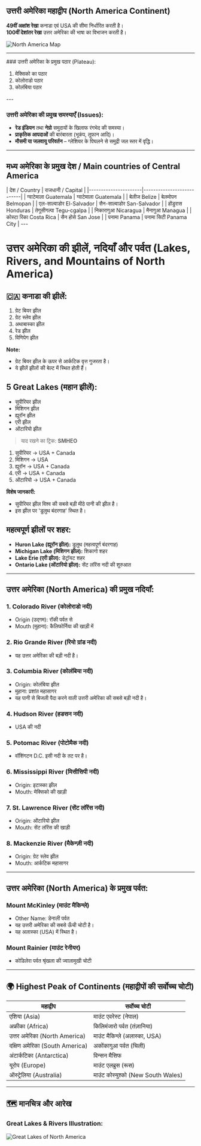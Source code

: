 ## उत्तरी अमेरिका महाद्वीप (North America Continent)

**49वीं अक्षांश रेखा** कनाडा एवं USA की सीमा निर्धारित करती है।  
**100वीं देशांतर रेखा** उत्तर अमेरिका की भाषा का विभाजन करती है।


![North America Map](https://www.freeworldmaps.net/northamerica/northamerica-physical.jpg)


---
<Accordion>
### उत्तरी अमेरिका के प्रमुख पठार (Plateau):

1. मेक्सिको का पठार  
2. कोलोराडो पठार  
3. कोलंबिया पठार
</Accordion>
---

### उत्तरी अमेरिका की प्रमुख समस्याएँ (Issues):

- **रेड इंडियन** तथा **नेग्रो** समुदायों के खिलाफ रंगभेद की समस्या।  
- **प्राकृतिक आपदाओं** की बारंबारता (भूकंप, तूफान आदि)।  
- **मौसमी या जलवायु परिवर्तन** – ग्लेशियर के पिघलने से समुद्री जल स्तर में वृद्धि।

---

## मध्य अमेरिका के प्रमुख देश / Main countries of Central America

<TBComponent>
| देश / Country        | राजधानी / Capital         |
|----------------------|---------------------------|
| ग्वाटेमाला Guatemala | ग्वाटेमाला Guatemala      |
| बेलीज Belize         | बेलमोपन Belmopan         |
| एल-साल्वाडोर El-Salvador | सैन-साल्वाडोर San-Salvador |
| होंडुरास Honduras     | तेगूसीगल्पा Tegu-cgalpa   |
| निकारागुआ Nicaragua  | मैनागुआ Managua          |
| कोस्टा रिका Costa Rica | सैन होसे San Jose         |
| पनामा Panama         | पनामा सिटी Panama City     |
</TBComponent>
---

# उत्तर अमेरिका की झीलें, नदियाँ और पर्वत (Lakes, Rivers, and Mountains of North America)

## 🇨🇦 कनाडा की झीलें:
1. ग्रेट बियर झील  
2. ग्रेट स्लेव झील  
3. अथाबास्का झील  
4. रेड झील  
5. विणिपेग झील  

**Note:**  
- ग्रेट बियर झील के ऊपर से आर्कटिक वृत्त गुजरता है।  
- ये झीलें झीलों की बेल्ट में स्थित होती हैं।  

## 5 Great Lakes (महान झीलें):
- सुपीरियर झील  
- मिशिगन झील  
- ह्यूरॉन झील  
- एरी झील  
- ओंटारियो झील  

> याद रखने का ट्रिक: **SMHEO**  
1. सुपीरियर → USA + Canada  
2. मिशिगन → USA  
3. ह्यूरॉन → USA + Canada  
4. एरी → USA + Canada  
5. ओंटारियो → USA + Canada  

**विशेष जानकारी:**  
- सुपीरियर झील विश्व की सबसे बड़ी मीठे पानी की झील है।  
- इस झील पर 'डुलुथ बंदरगाह' स्थित है।

## महत्वपूर्ण झीलों पर शहर:
- **Huron Lake (ह्यूरॉन झील):** डुलुथ (महत्वपूर्ण बंदरगाह)  
- **Michigan Lake (मिशिगन झील):** शिकागो शहर  
- **Lake Erie (एरी झील):** डेट्रॉयट शहर  
- **Ontario Lake (ओंटारियो झील):** सेंट लॉरेंस नदी की शुरुआत

---

## उत्तर अमेरिका (North America) की प्रमुख नदियाँ:

### 1. Colorado River (कोलोराडो नदी)
- Origin (उद्गम): रॉकी पर्वत से  
- Mouth (मुहाना): कैलिफोर्निया की खाड़ी में

### 2. Rio Grande River (रियो ग्रांड नदी)
- यह उत्तर अमेरिका की बड़ी नदी है।

### 3. Columbia River (कोलंबिया नदी)
- Origin: कोलंबिया झील  
- मुहाना: प्रशांत महासागर  
- यह पानी से बिजली पैदा करने वाली उत्तरी अमेरिका की सबसे बड़ी नदी है।

### 4. Hudson River (हडसन नदी)
- USA की नदी

### 5. Potomac River (पोटोमैक नदी)
- वॉशिंगटन D.C. इसी नदी के तट पर है।

### 6. Mississippi River (मिसीसिपी नदी)
- Origin: इटास्का झील  
- Mouth: मेक्सिको की खाड़ी  

### 7. St. Lawrence River (सेंट लॉरेंस नदी)
- Origin: ओंटारियो झील  
- Mouth: सेंट लॉरेंस की खाड़ी

### 8. Mackenzie River (मैकेन्ज़ी नदी)
- Origin: ग्रेट स्लेव झील  
- Mouth: आर्कटिक महासागर

---

## उत्तर अमेरिका (North America) के प्रमुख पर्वत:

### Mount McKinley (माउंट मैकिन्ले)
- Other Name: डेनाली पर्वत  
- यह उत्तरी अमेरिका की सबसे ऊँची चोटी है।  
- यह अलास्का (USA) में स्थित है।  

### Mount Rainier (माउंट रेनीयर)
- कोडिलेरा पर्वत श्रृंखला की ज्वालामुखी चोटी

---

## 🌍 Highest Peak of Continents (महाद्वीपों की सर्वोच्च चोटी)

| महाद्वीप | सर्वोच्च चोटी |
|----------|----------------|
| एशिया (Asia) | माउंट एवरेस्ट (नेपाल) |
| अफ्रीका (Africa) | किलिमंजारो पर्वत (तंज़ानिया) |
| उत्तर अमेरिका (North America) | माउंट मैकिन्ले (अलास्का, USA) |
| दक्षिण अमेरिका (South America) | अकोंकागुआ पर्वत (चिली) |
| अंटार्कटिका (Antarctica) | विन्सन मैसिफ |
| यूरोप (Europe) | माउंट एलब्रुस (रूस) |
| ऑस्ट्रेलिया (Australia) | माउंट कोस्युश्को (New South Wales) |

---

## 🗺️ मानचित्र और आरेख

### Great Lakes & Rivers Illustration:

![Great Lakes of North America](https://www.freeworldmaps.net/northamerica/northamerica-physical.jpg)



